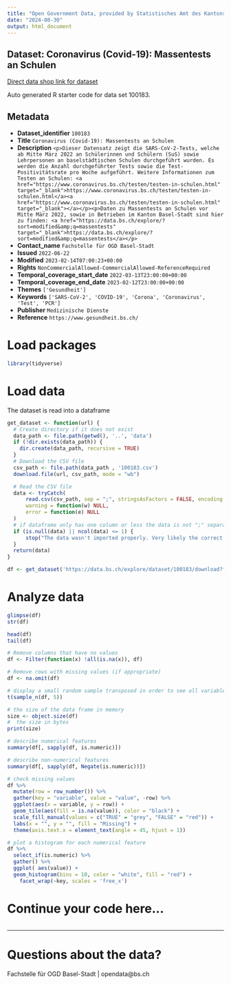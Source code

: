 ```yaml
---
title: "Open Government Data, provided by Statistisches Amt des Kantons Basel-Stadt - Fachstelle OGD"
date: "2024-08-30"
output: html_document
---
```


## Dataset: Coronavirus (Covid-19): Massentests an Schulen

[Direct data shop link for dataset](https://data.bs.ch/explore/dataset/100183)

Auto generated R starter code for data set 100183.

## Metadata

- **Dataset_identifier** `100183`
- **Title** `Coronavirus (Covid-19): Massentests an Schulen`
- **Description** `<p>Dieser Datensatz zeigt die SARS-CoV-2-Tests, welche ab Mitte März 2022 an Schülerinnen und Schülern (SuS) sowie Lehrpersonen an baselstädtischen Schulen durchgeführt wurden. Es werden die Anzahl durchgeführter Tests sowie die Test-Positivitätsrate pro Woche aufgeführt. Weitere Informationen zum Testen an Schulen: <a href="https://www.coronavirus.bs.ch/testen/testen-in-schulen.html" target="_blank">https://www.coronavirus.bs.ch/testen/testen-in-schulen.html</a><a href="https://www.coronavirus.bs.ch/testen/testen-in-schulen.html" target="_blank"></a></p><p>Daten zu Massentests an Schulen vor Mitte März 2022, sowie in Betrieben im Kanton Basel-Stadt sind hier zu finden: <a href="https://data.bs.ch/explore/?sort=modified&amp;q=massentests" target="_blank">https://data.bs.ch/explore/?sort=modified&amp;q=massentests</a></p>`
- **Contact_name** `Fachstelle für OGD Basel-Stadt`
- **Issued** `2022-06-22`
- **Modified** `2023-02-14T07:00:23+00:00`
- **Rights** `NonCommercialAllowed-CommercialAllowed-ReferenceRequired`
- **Temporal_coverage_start_date** `2022-03-13T23:00:00+00:00`
- **Temporal_coverage_end_date** `2023-02-12T23:00:00+00:00`
- **Themes** `['Gesundheit']`
- **Keywords** `['SARS-CoV-2', 'COVID-19', 'Corona', 'Coronavirus', 'Test', 'PCR']`
- **Publisher** `Medizinische Dienste`
- **Reference** `https://www.gesundheit.bs.ch/`


# Load packages

```r

library(tidyverse)
```

# Load data

The dataset is read into a dataframe

```r
get_dataset <- function(url) {
  # Create directory if it does not exist
  data_path <- file.path(getwd(), '..', 'data')
  if (!dir.exists(data_path)) {
    dir.create(data_path, recursive = TRUE)
  }
  # Download the CSV file
  csv_path <- file.path(data_path , '100183.csv')
  download.file(url, csv_path, mode = "wb")

  # Read the CSV file
  data <- tryCatch(
      read.csv(csv_path, sep = ";", stringsAsFactors = FALSE, encoding = "UTF-8"),
      warning = function(w) NULL,
      error = function(e) NULL
  )
  # if dataframe only has one column or less the data is not ";" separated
  if (is.null(data) || ncol(data) <= 1) {
      stop("The data wasn't imported properly. Very likely the correct separator couldn't be found.\nPlease check the dataset manually and adjust the code.")
  }
  return(data)
}
```

```r

df <- get_dataset('https://data.bs.ch/explore/dataset/100183/download?format=csv&timezone=Europe%2FZurich')

```

# Analyze data

```r

glimpse(df)
str(df)

head(df)
tail(df)

```

```r
# Remove columns that have no values
df <- Filter(function(x) !all(is.na(x)), df)

# Remove rows with missing values (if appropriate)
df <- na.omit(df)
```

```r
# display a small random sample transposed in order to see all variables
t(sample_n(df, 5))
```

```r
# the size of the data frame in memory
size <- object.size(df)
#  the size in bytes
print(size)
```

```r
# describe numerical features
summary(df[, sapply(df, is.numeric)])
```

```r
# describe non-numerical features
summary(df[, sapply(df, Negate(is.numeric))])
```

```r
# check missing values
df %>%
  mutate(row = row_number()) %>%
  gather(key = "variable", value = "value", -row) %>%
  ggplot(aes(x = variable, y = row)) +
  geom_tile(aes(fill = is.na(value)), color = "black") +
  scale_fill_manual(values = c("TRUE" = "grey", "FALSE" = "red")) +
  labs(x = "", y = "", fill = "Missing") +
  theme(axis.text.x = element_text(angle = 45, hjust = 1))
```

```r
# plot a histogram for each numerical feature
df %>%
  select_if(is.numeric) %>%
  gather() %>%
  ggplot( aes(value)) +
  geom_histogram(bins = 10, color = "white", fill = "red") +
    facet_wrap(~key, scales = 'free_x')
```

# Continue your code here...

```r

```
------------------------------------------------------------------------

# Questions about the data?

Fachstelle für OGD Basel-Stadt | opendata@bs.ch
